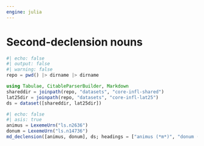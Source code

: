 ```yaml
---
engine: julia
---
```


# Second-declension nouns




```julia
#| echo: false
#| output: false
#| warning: false
repo = pwd() |> dirname |> dirname

using Tabulae, CitableParserBuilder, Markdown
shareddir = joinpath(repo, "datasets", "core-infl-shared") 
lat25dir = joinpath(repo, "datasets", "core-infl-lat25") 
ds = dataset([shareddir, lat25dir])
```

```julia
#| echo: false
#| asis: true
animus = LexemeUrn("ls.n2636")
donum = LexemeUrn("ls.n14736")
md_declension([animus, donum], ds; headings = ["animus (*m*)", "donum (*n*)"]) |> Markdown.parse
```
